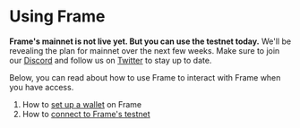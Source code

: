 # Using Frame

**Frame's mainnet is not live yet. But you can use the testnet today.** We'll be revealing the plan for mainnet over the next few weeks. Make sure to join our [Discord](https://discord.gg/5u3fMP) and follow us on [Twitter](https://twitter.com/FrameProtocol) to stay up to date.

Below, you can read about how to use Frame to interact with Frame when you have access.

1. How to [set up a wallet](/using_frame/setting_up) on Frame
2. How to [connect to Frame's testnet](/connect-to-testnet)
